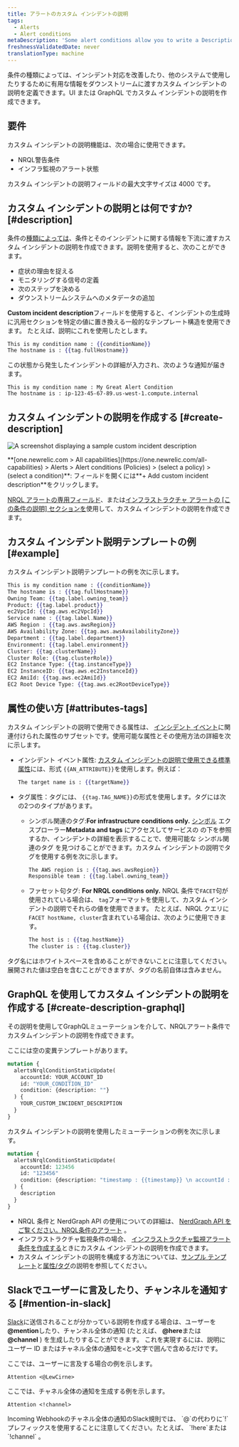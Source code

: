 ```yaml
---
title: アラートのカスタム インシデントの説明
tags:
  - Alerts
  - Alert conditions
metaDescription: 'Some alert conditions allow you to write a Description, which adds context to your incidents and notifications.'
freshnessValidatedDate: never
translationType: machine
---
```





条件の種類によっては、インシデント対応を改善したり、他のシステムで使用したりするために有用な情報をダウンストリームに渡すカスタム インシデントの説明を定義できます。UI または GraphQL でカスタム インシデントの説明を作成できます。

## 要件

カスタム インシデントの説明機能は、次の場合に使用できます。

* NRQL警告条件
* インフラ監視のアラート状態

カスタム インシデントの説明フィールドの最大文字サイズは 4000 です。

## カスタム インシデントの説明とは何ですか? [#description]

条件の[種類によっては](#requirements)、条件とそのインシデントに関する情報を下流に渡すカスタム インシデントの説明を作成できます。説明を使用すると、次のことができます。

* 症状の理由を捉える
* モニタリングする信号の定義
* 次のステップを決める
* ダウンストリームシステムへのメタデータの追加

<DoNotTranslate>**Custom incident description**</DoNotTranslate>フィールドを使用すると、インシデントの生成時に汎用セクションを特定の値に置き換える一般的なテンプレート構造を使用できます。 たとえば、説明にこれを使用したとします。

```handlebars
This is my condition name : {{conditionName}}
The hostname is : {{tag.fullHostname}}
```

この状態から発生したインシデントの詳細が入力され、次のような通知が届きます。

```
This is my condition name : My Great Alert Condition
The hostname is : ip-123-45-67-89.us-west-1.compute.internal
```

## カスタム インシデントの説明を作成する [#create-description]

<img
  title="custom incident description"
  alt="A screenshot displaying a sample custom incident description"
  src={alertsCustomIncidentDescriptionAlerts}
/>

<figcaption>
  <DoNotTranslate>**[one.newrelic.com > All capabilities](https://one.newrelic.com/all-capabilities) > Alerts > Alert conditions (Policies) > (select a policy) > (select a condition)**</DoNotTranslate>: フィールドを開くには<DoNotTranslate>**+ Add custom incident description**</DoNotTranslate>をクリックします。
</figcaption>

[NRQL アラートの専用フィールド](/docs/alerts-applied-intelligence/new-relic-alerts/alert-conditions/create-nrql-alert-conditions/)、または[インフラストラクチャ アラートの \[この条件の説明\] セクションを](/docs/infrastructure/new-relic-infrastructure/infrastructure-alert-conditions/infrastructure-alerts-add-edit-or-view-host-alert-information/)使用して、カスタム インシデントの説明を作成できます。

## カスタム インシデント説明テンプレートの例 [#example]

カスタム インシデント説明テンプレートの例を次に示します。

```handlebars
This is my condition name : {{conditionName}}
The hostname is : {{tag.fullHostname}}
Owning Team: {{tag.label.owning_team}}
Product: {{tag.label.product}}
ec2VpcId: {{tag.aws.ec2VpcId}}
Service name : {{tag.label.Name}}
AWS Region : {{tag.aws.awsRegion}}
AWS Availability Zone: {{tag.aws.awsAvailabilityZone}}
Department : {{tag.label.department}}
Environment: {{tag.label.environment}}
Cluster: {{tag.clusterName}}
Cluster Role: {{tag.clusterRole}}
EC2 Instance Type: {{tag.instanceType}}
EC2 InstanceID: {{tag.aws.ec2InstanceId}}
EC2 AmiId: {{tag.aws.ec2AmiId}}
EC2 Root Device Type: {{tag.aws.ec2RootDeviceType}}
```

## 属性の使い方 [#attributes-tags]

カスタム インシデントの説明で使用できる属性は、 [インシデント イベント](/docs/alerts-applied-intelligence/new-relic-alerts/advanced-alerts/understand-technical-concepts/incident-event-attributes)に関連付けられた属性のサブセットです。使用可能な属性とその使用方法の詳細を次に示します。

* インシデント イベント属性: [カスタム インシデントの説明で使用できる標準属性](/docs/alerts-applied-intelligence/new-relic-alerts/advanced-alerts/understand-technical-concepts/incident-event-attributes)には、形式 `{{AN_ATTRIBUTE}}`を使用します。例えば：

  ```handlebars
  The target name is : {{targetName}}
  ```

* タグ属性：タグには、 `{{tag.TAG_NAME}}`の形式を使用します。タグには次の2つのタイプがあります。

  * シンボル関連のタグ:<DoNotTranslate>**For infrastructure conditions only.**</DoNotTranslate> [](/docs/new-relic-one/use-new-relic-one/core-concepts/tagging-use-tags-organize-group-what-you-monitor#)[シンボル](/docs/new-relic-one/use-new-relic-one/ui-data/new-relic-one-entity-explorer-view-performance-across-apps-services-hosts) エクスプローラー<DoNotTranslate>**Metadata and tags**</DoNotTranslate> にアクセスしてサービスの の下を参照するか、インシデントの詳細を表示することで、使用可能な シンボル関連のタグ を見つけることができます。カスタム インシデントの説明でタグを使用する例を次に示します。

    ```handlebars
    The AWS region is : {{tag.aws.awsRegion}}
    Responsible team : {{tag.label.owning_team}}
    ```

  * ファセット句タグ: <DoNotTranslate>**For NRQL conditions only.**</DoNotTranslate> NRQL 条件で`FACET`句が使用されている場合は、 `tag`フォーマットを使用して、カスタム インシデントの説明でそれらの値を使用できます。 たとえば、NRQL クエリに`FACET hostName, cluster`含まれている場合は、次のように使用できます。

    ```handlebars
    The host is : {{tag.hostName}}
    The cluster is : {{tag.cluster}}
    ```

タグ名にはホワイトスペースを含めることができないことに注意してください。展開された値は空白を含むことができますが、タグの名前自体は含みません。

## GraphQL を使用してカスタム インシデントの説明を作成する [#create-description-graphql]

その説明を使用してGraphQLミューテーションを介して、NRQLアラート条件でカスタムインシデントの説明を作成できます。

ここには空の変異テンプレートがあります。

```graphql
mutation {
  alertsNrqlConditionStaticUpdate(
    accountId: YOUR_ACCOUNT_ID
    id: "YOUR_CONDITION_ID"
    condition: {description: ""}
  ) {
    YOUR_CUSTOM_INCIDENT_DESCRIPTION
  }
}
```

カスタム インシデントの説明を使用したミューテーションの例を次に示します。

```graphql
mutation {
  alertsNrqlConditionStaticUpdate(
    accountId: 123456
    id: "123456"
    condition: {description: "timestamp : {{timestamp}} \n accountId : {{accountId}} \n type : {{type}} \n event : {{event}} \n description : {{description}} \n policyId : {{policyId}} \n policyName: {{policyName}} \n conditionName : {{conditionName}} \n conditionId : {{conditionId}} \n product : {{product}} \n conditionType : {{conditionType}} \n RunbookUrl : {{runbookUrl}} \n nrqlQuery : {{nrqlQuery}} \n nrqlEventType : {{nrqlEventType}} \n targetID : {{targetId}} \n targetName : {{targetName}} \n commandLine : {{tag.commandLine}} \n entityGuid : {{tag.entityGuid}} \n entityName : {{tag.entityName}} \n fullHostname : {{tag.fullHostname}} \n instanceType : {{tag.instanceType}} \n processDisplayName : {{tag.processDisplayName}}"}
  ) {
    description
  }
}
```

* NRQL 条件と NerdGraph API の使用についての詳細は、 [NerdGraph API をご覧ください。NRQL条件のアラート](/docs/alerts/alerts-nerdgraph/nerdgraph-examples/nerdgraph-api-alerts-nrql-conditions) 。
* インフラストラクチャ監視条件の場合、 [インフラストラクチャ監視アラート条件を作成する](/docs/infrastructure/new-relic-infrastructure/infrastructure-alert-conditions/infrastructure-alerts-add-edit-or-view-host-alert-information)ときにカスタム インシデントの説明を作成できます。
* カスタム インシデントの説明を構成する方法については、[サンプル テンプレート](#example)と[属性/タグ](#attributes-tags)の説明を参照してください。

## Slackでユーザーに言及したり、チャンネルを通知する [#mention-in-slack]

[Slack](/docs/alerts-applied-intelligence/new-relic-alerts/alert-notifications/notification-channels-control-where-send-alerts#slack)に送信されることが分かっている説明を作成する場合は、ユーザーを<DoNotTranslate>**@mention**</DoNotTranslate>したり、チャンネル全体の通知 (たとえば、 <DoNotTranslate>**@here**</DoNotTranslate>または<DoNotTranslate>**@channel**</DoNotTranslate> ) を生成したりすることができます。 これを実現するには、説明にユーザー ID またはチャネル全体の通知を`<`と`>`文字で囲んで含めるだけです。

ここでは、ユーザーに言及する場合の例を示します。

```
Attention <@LewCirne>
```

ここでは、チャネル全体の通知を生成する例を示します。

```
Attention <!channel>
```

<Callout variant="important">
  Incoming Webhookのチャネル全体の通知のSlack規則では、 `@`の代わりに`!`プレフィックスを使用することに注意してください。たとえば、 `!here`または`!channel` 。
</Callout>
